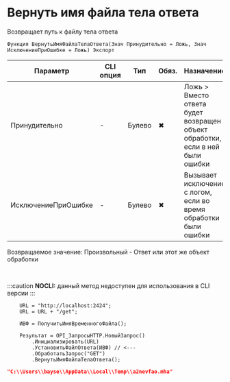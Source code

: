 ﻿---
sidebar_position: 5
description: Вернуть имя файла тела ответа  и другие функции для работы с HTTP-клиент в Открытом пакете интеграций - бесплатной open-source библиотеке интеграций для 1С:Предприятие 8, OneScript и CLI
keywords: [1C, 1С, 1С:Предприятие, 1С:Предприятие 8.3, API, Интеграция, Сервисы, Обмен, OneScript, CLI, HTTP-клиент]
---


# Вернуть имя файла тела ответа 
 Возвращает путь к файлу тела ответа



`Функция ВернутьИмяФайлаТелаОтвета(Знач Принудительно = Ложь, Знач ИсключениеПриОшибке = Ложь) Экспорт`

  | Параметр | CLI опция | Тип | Обяз. | Назначение |
  |-|-|-|-|-|
  | Принудительно | - | Булево | &#x2716; | Ложь > Вместо ответа будет возвращен объект обработки, если в ней были ошибки |
  | ИсключениеПриОшибке | - | Булево | &#x2716; | Вызывает исключение с логом, если во время обработки были ошибки |

  
  Возвращаемое значение:   Произвольный -  Ответ или этот же объект обработки

<br/>


:::caution
**NOCLI:** данный метод недоступен для использования в CLI версии
:::
<br/>


```bsl title="Пример использования для 1С:Предприятие/OneScript"
    URL = "http://localhost:2424";
    URL = URL + "/get";

    ИВФ = ПолучитьИмяВременногоФайла();

    Результат = OPI_ЗапросыHTTP.НовыйЗапрос()
        .Инициализировать(URL)
        .УстановитьФайлОтвета(ИВФ) // <---
        .ОбработатьЗапрос("GET")
        .ВернутьИмяФайлаТелаОтвета();
```
    



```json title="Результат"
"C:\\Users\\bayse\\AppData\\Local\\Temp\\a2nevfao.mha"
```
